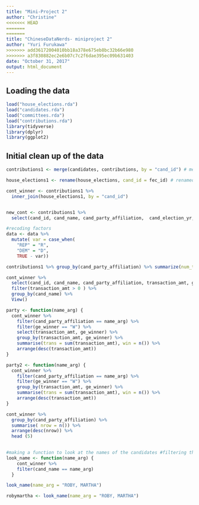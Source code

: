 ```yaml
---
title: "Mini-Project 2"
author: "Christine"
<<<<<<< HEAD
=======
=======
title: "ChineseDataNerds- miniproject 2"
author: "Yuri Furukawa"
>>>>>>> add36172004010bb18a378e675eb8bc32b66e980
>>>>>>> a3f830882ec2e6b07c7c2f6dae395ec09b631403
date: "October 31, 2017"
output: html_document
--- 
```



## Loading the data
```r
load("house_elections.rda")
load("candidates.rda")
load("committees.rda")
load("contributions.rda")
library(tidyverse)
library(dplyr)
library(ggplot2)
```

## Initial clean up of the data 
```r
contributions1 <- merge(candidates, contributions, by = "cand_id") # merged the candidate dataframe and contribution dataframe by the cand_id to see the name of the candidate

house_elections1 <- rename(house_elections, cand_id = fec_id) # renamed the row 

cont_winner <- contributions1 %>%
  inner_join(house_elections1, by = "cand_id") 


new_cont <- contributions1 %>%
  select(cand_id, cand_name, cand_party_affiliation,  cand_election_yr, cand_office_state , name, transaction_amt) # there are a lot of contributions to the same representative. 

#recoding factors
data <- data %>%
  mutate( var = case_when(
    "REP" = "R",
    "DEM" = "D",
    TRUE - var))

contributions1 %>% group_by(cand_party_affiliation) %>% summarize(num_type = n()) %>% arrange(desc(num_type)) %>% head(4)

cont_winner %>%
  select(cand_id, cand_name, cand_party_affiliation, transaction_amt, ge_winner) %>%
  filter(transaction_amt > 0 ) %>%
  group_by(cand_name) %>%
  View()

party <- function(name_arg) {
  cont_winner %>%
    filter(cand_party_affiliation == name_arg) %>%
    filter(ge_winner == "W") %>%
    select(transaction_amt, ge_winner) %>%
    group_by(transaction_amt, ge_winner) %>%
    summarise(trans = sum(transaction_amt), win = n()) %>%
    arrange(desc(transaction_amt))
}

party2 <- function(name_arg) {
  cont_winner %>%
    filter(cand_party_affiliation == name_arg) %>%
    filter(ge_winner == "W") %>%
    group_by(transaction_amt, ge_winner) %>%
    summarise(trans = sum(transaction_amt), win = n()) %>%
    arrange(desc(transaction_amt))
}  

cont_winner %>%
  group_by(cand_party_affiliation) %>%
  summarise( nrow = n()) %>%
  arrange(desc(nrow)) %>%
  head (5)
  

```

```r
#making a function to look at the names of the candidates #filtering the large dataframe 
look_name <- function(name_arg) {
    cont_winner %>%
    filter(cand_name == name_arg)
  }

look_name(name_arg = "ROBY, MARTHA")
```

```r
robymartha <- look_name(name_arg = "ROBY, MARTHA")
```

